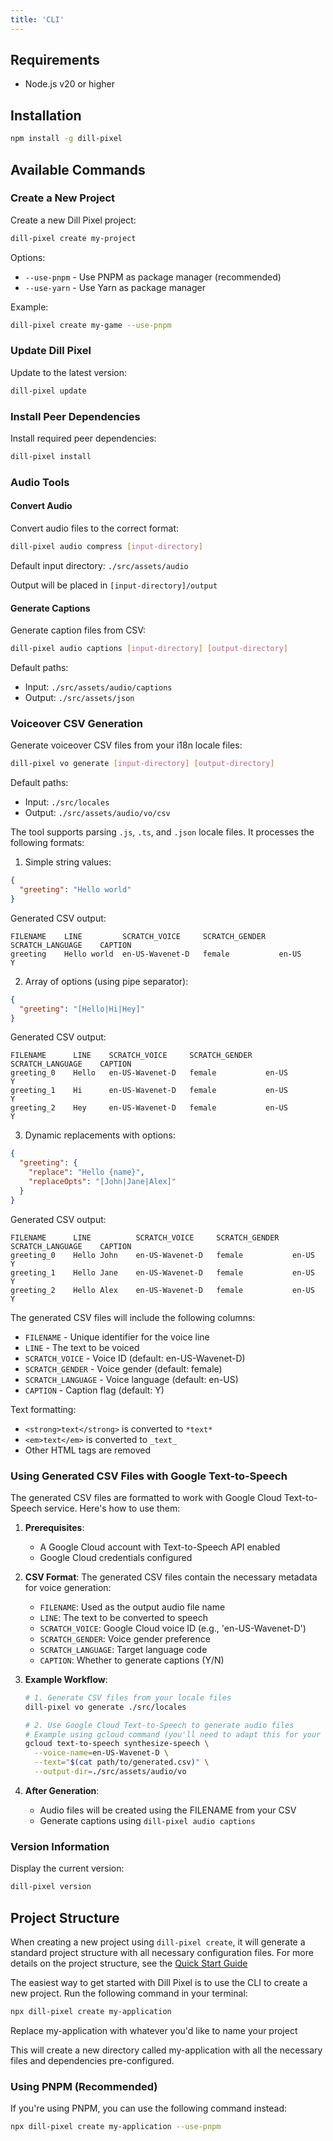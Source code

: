 ```yaml
---
title: 'CLI'
---
```



## Requirements

- Node.js v20 or higher

## Installation

```bash
npm install -g dill-pixel
```

## Available Commands

### Create a New Project

Create a new Dill Pixel project:

```bash
dill-pixel create my-project
```

Options:

- `--use-pnpm` - Use PNPM as package manager (recommended)
- `--use-yarn` - Use Yarn as package manager

Example:

```bash
dill-pixel create my-game --use-pnpm
```

### Update Dill Pixel

Update to the latest version:

```bash
dill-pixel update
```

### Install Peer Dependencies

Install required peer dependencies:

```bash
dill-pixel install
```

### Audio Tools

#### Convert Audio

Convert audio files to the correct format:

```bash
dill-pixel audio compress [input-directory]
```

Default input directory: `./src/assets/audio`

Output will be placed in `[input-directory]/output`

#### Generate Captions

Generate caption files from CSV:

```bash
dill-pixel audio captions [input-directory] [output-directory]
```

Default paths:

- Input: `./src/assets/audio/captions`
- Output: `./src/assets/json`

### Voiceover CSV Generation

Generate voiceover CSV files from your i18n locale files:

```bash
dill-pixel vo generate [input-directory] [output-directory]
```

Default paths:

- Input: `./src/locales`
- Output: `./src/assets/audio/vo/csv`

The tool supports parsing `.js`, `.ts`, and `.json` locale files. It processes the following formats:

1. Simple string values:

```json
{
  "greeting": "Hello world"
}
```

Generated CSV output:

```csv
FILENAME    LINE         SCRATCH_VOICE     SCRATCH_GENDER    SCRATCH_LANGUAGE    CAPTION
greeting    Hello world  en-US-Wavenet-D   female           en-US              Y
```

2. Array of options (using pipe separator):

```json
{
  "greeting": "[Hello|Hi|Hey]"
}
```

Generated CSV output:

```csv
FILENAME      LINE    SCRATCH_VOICE     SCRATCH_GENDER    SCRATCH_LANGUAGE    CAPTION
greeting_0    Hello   en-US-Wavenet-D   female           en-US              Y
greeting_1    Hi      en-US-Wavenet-D   female           en-US              Y
greeting_2    Hey     en-US-Wavenet-D   female           en-US              Y
```

3. Dynamic replacements with options:

```json
{
  "greeting": {
    "replace": "Hello {name}",
    "replaceOpts": "[John|Jane|Alex]"
  }
}
```

Generated CSV output:

```csv
FILENAME      LINE          SCRATCH_VOICE     SCRATCH_GENDER    SCRATCH_LANGUAGE    CAPTION
greeting_0    Hello John    en-US-Wavenet-D   female           en-US              Y
greeting_1    Hello Jane    en-US-Wavenet-D   female           en-US              Y
greeting_2    Hello Alex    en-US-Wavenet-D   female           en-US              Y
```

The generated CSV files will include the following columns:

- `FILENAME` - Unique identifier for the voice line
- `LINE` - The text to be voiced
- `SCRATCH_VOICE` - Voice ID (default: en-US-Wavenet-D)
- `SCRATCH_GENDER` - Voice gender (default: female)
- `SCRATCH_LANGUAGE` - Voice language (default: en-US)
- `CAPTION` - Caption flag (default: Y)

Text formatting:

- `<strong>text</strong>` is converted to `*text*`
- `<em>text</em>` is converted to `_text_`
- Other HTML tags are removed

### Using Generated CSV Files with Google Text-to-Speech

The generated CSV files are formatted to work with Google Cloud Text-to-Speech service. Here's how to use them:

1. **Prerequisites**:

   - A Google Cloud account with Text-to-Speech API enabled
   - Google Cloud credentials configured

2. **CSV Format**:
   The generated CSV files contain the necessary metadata for voice generation:

   - `FILENAME`: Used as the output audio file name
   - `LINE`: The text to be converted to speech
   - `SCRATCH_VOICE`: Google Cloud voice ID (e.g., 'en-US-Wavenet-D')
   - `SCRATCH_GENDER`: Voice gender preference
   - `SCRATCH_LANGUAGE`: Target language code
   - `CAPTION`: Whether to generate captions (Y/N)

3. **Example Workflow**:

   ```bash
   # 1. Generate CSV files from your locale files
   dill-pixel vo generate ./src/locales

   # 2. Use Google Cloud Text-to-Speech to generate audio files
   # Example using gcloud command (you'll need to adapt this for your specific setup)
   gcloud text-to-speech synthesize-speech \
     --voice-name=en-US-Wavenet-D \
     --text="$(cat path/to/generated.csv)" \
     --output-dir=./src/assets/audio/vo
   ```

4. **After Generation**:
   - Audio files will be created using the FILENAME from your CSV
   - Generate captions using `dill-pixel audio captions`

### Version Information

Display the current version:

```bash
dill-pixel version
```

## Project Structure

When creating a new project using `dill-pixel create`, it will generate a standard project structure with all necessary configuration files. For more details on the project structure, see the [Quick Start Guide](/guides/quick-start)

The easiest way to get started with Dill Pixel is to use the CLI to create a new project. Run the following command in your terminal:

```bash
npx dill-pixel create my-application
```

<Aside type="tip">Replace my-application with whatever you'd like to name your project</Aside>

This will create a new directory called my-application with all the necessary files and dependencies pre-configured.

### Using PNPM (Recommended)

<Aside type="tip">If you're using PNPM, you can use the following command instead:</Aside>

```bash
npx dill-pixel create my-application --use-pnpm
```
